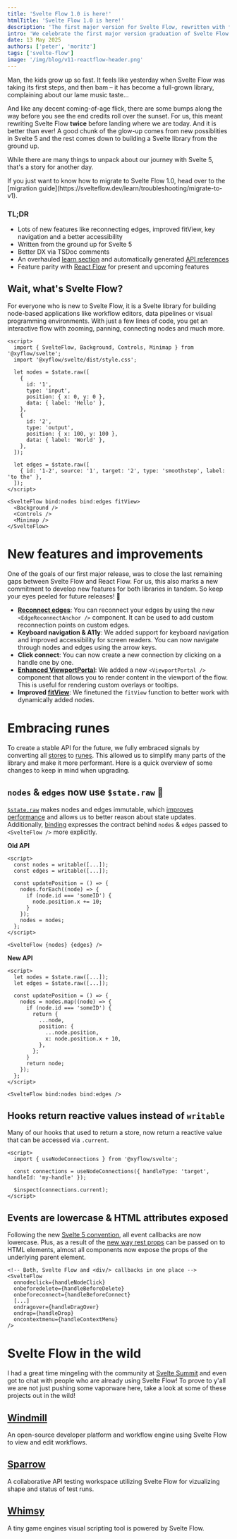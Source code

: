 ```yaml
---
title: 'Svelte Flow 1.0 is here!'
htmlTitle: 'Svelte Flow 1.0 is here!'
description: 'The first major version for Svelte Flow, rewritten with full support for Svelte 5 and many new features.'
intro: 'We celebrate the first major version graduation of Svelte Flow with a full Svelte 5 rewrite and many new features.'
date: 13 May 2025
authors: ['peter', 'moritz']
tags: ['svelte-flow']
image: '/img/blog/v11-reactflow-header.png'
---
```



Man, the kids grow up so fast. It feels like yesterday when Svelte Flow was taking its first steps, and then bam – it has become a full-grown library, complaining about our lame music taste...

And like any decent coming-of-age flick, there are some bumps along the way before you see the end credits roll over the sunset. For us, this meant rewriting Svelte Flow **twice** before landing where we are today. And it is better than ever! A good chunk of the glow-up comes from new possiblities in Svelte 5 and the rest comes down to building a Svelte library from the ground up.

While there are many things to unpack about our journey with Svelte 5, that's a story for another day.

<Callout type="info">
  If you just want to know how to migrate to Svelte Flow 1.0, head over to the [migration
  guide](https://svelteflow.dev/learn/troubleshooting/migrate-to-v1).
</Callout>

### TL;DR

<div style={{ marginTop: -10 }} />

- Lots of new features like reconnecting edges, improved fitView, key navigation and a better accessibility
- Written from the ground up for Svelte 5
- Better DX via TSDoc comments
- An overhauled [learn section](https://svelteflow.dev/learn) and automatically generated [API references](https://svelteflow.dev/api-reference)
- Feature parity with [React Flow](https://reactflow.dev) for present and upcoming features

## Wait, what's Svelte Flow?

For everyone who is new to Svelte Flow, it is a Svelte library for building node-based applications like workflow editors, data pipelines or visual programming environments. With just a few lines of code, you get an interactive flow with zooming, panning, connecting nodes and much more.

```svelte filename="App.svelte"
<script>
  import { SvelteFlow, Background, Controls, Minimap } from '@xyflow/svelte';
  import '@xyflow/svelte/dist/style.css';

  let nodes = $state.raw([
    {
      id: '1',
      type: 'input',
      position: { x: 0, y: 0 },
      data: { label: 'Hello' },
    },
    {
      id: '2',
      type: 'output',
      position: { x: 100, y: 100 },
      data: { label: 'World' },
    },
  ]);

  let edges = $state.raw([
    { id: '1-2', source: '1', target: '2', type: 'smoothstep', label: 'to the' },
  ]);
</script>

<SvelteFlow bind:nodes bind:edges fitView>
  <Background />
  <Controls />
  <Minimap />
</SvelteFlow>
```

<Bleed>
  <RemoteCodeViewer
    route="posts/announcement"
    framework="svelte"
    showEditor={false}
    showOpenInStackblitz={false}
    showOpenInCodeSandbox={false}
  />
</Bleed>

# New features and improvements

One of the goals of our first major release, was to close the last remaining gaps between Svelte Flow and React Flow. For us, this also marks a new commitment to develop new features for both libraries in tandem. So keep your eyes peeled for future releases! 👀

- **[Reconnect edges](https://svelteflow.dev/examples/edges/reconnect-edge)**: You can reconnect your edges by using the new `<EdgeReconnectAnchor />` component. It can be used to add custom reconnection points on custom edges.
- **Keyboard navigation & A11y**: We added support for keyboard navigation and improved accessibility for screen readers. You can now navigate through nodes and edges using the arrow keys.
- **Click connect**: You can now create a new connection by clicking on a handle one by one.
- **[Enhanced ViewportPortal](https://svelteflow.dev/api-reference/components/viewport-portal)**: We added a new `<ViewportPortal />` component that allows you to render content in the viewport of the flow. This is useful for rendering custom overlays or tooltips.
- **Improved [fitView](https://svelteflow.dev/api-reference/hooks/use-svelte-flow#fitview)**: We finetuned the `fitView` function to better work with dynamically added nodes.

# Embracing runes

To create a stable API for the future, we fully embraced signals by converting all [stores](https://svelte.dev/docs/svelte/stores) to [runes](https://svelte.dev/docs/svelte/what-are-runes). This allowed us to simplify many parts of the library and make it more performant. Here is a quick overview of some changes to keep in mind when upgrading.

## `nodes` & `edges` now use `$state.raw` 🦁

[`$state.raw`](https://svelte.dev/docs/svelte/$state#$state.raw) makes nodes and edges immutable, which [improves performance](https://svelte.dev/playground/e6f804ba6da348bc8b6a0a13c59672cb?version=5.19.0) and allows us to better reason about state updates. Additionally, [binding](https://svelte.dev/docs/svelte/$bindable) expresses the contract behind `nodes` & `edges` passed to `<SvelteFlow />` more explicitly.

**Old API**

```svelte
<script>
  const nodes = writable([...]);
  const edges = writable([...]);

  const updatePosition = () => {
    nodes.forEach((node) => {
      if (node.id === 'someID') {
        node.position.x += 10;
      }
    });
    nodes = nodes;
  };
</script>

<SvelteFlow {nodes} {edges} />
```

**New API**

```svelte
<script>
  let nodes = $state.raw([...]);
  let edges = $state.raw([...]);

  const updatePosition = () => {
    nodes = nodes.map((node) => {
      if (node.id === 'someID') {
        return {
          ...node,
          position: {
            ...node.position,
            x: node.position.x + 10,
          },
        };
      }
      return node;
    });
  };
</script>

<SvelteFlow bind:nodes bind:edges />
```

## Hooks return reactive values instead of `writable`

Many of our hooks that used to return a store, now return a reactive value that can be accessed via `.current`.

```svelte
<script>
  import { useNodeConnections } from '@xyflow/svelte';

  const connections = useNodeConnections({ handleType: 'target', handleId: 'my-handle' });

  $inspect(connections.current);
</script>
```

## Events are lowercase & HTML attributes exposed

Following the new [Svelte 5 convention](https://svelte.dev/docs/svelte/v5-migration-guide#Event-changes), all event callbacks are now lowercase.
Plus, as a result of the [new way rest props](https://svelte.dev/docs/svelte/$props#Rest-props) can be passed on to HTML elements, almost all components now expose the props of the underlying parent element.

```svelte
<!-- Both, Svelte Flow and <div/> callbacks in one place -->
<SvelteFlow
  onnodeclick={handleNodeClick}
  onbeforedelete={handleBeforeDelete}
  onbeforeconnect={handleBeforeConnect}
  [...]
  ondragover={handleDragOver}
  ondrop={handleDrop}
  oncontextmenu={handleContextMenu}
/>
```

# Svelte Flow in the wild

I had a great time mingeling with the community at [Svelte Summit](https://sveltesummit.com/) and even got to chat with people who are already using Svelte Flow! To prove to y'all we are not just pushing some vaporware here, take a look at some of these projects out in the wild!

## [Windmill](https://windmill.dev/)

An open-source developer platform and workflow engine using Svelte Flow to view and edit workflows.

## [Sparrow](https://sparrowapp.dev/)

A collaborative API testing workspace utilizing Svelte Flow for vizualizing shape and status of test runs.

## [Whimsy](https://whimsy.rocks/)

A tiny game engines visual scripting tool is powered by Svelte Flow.
